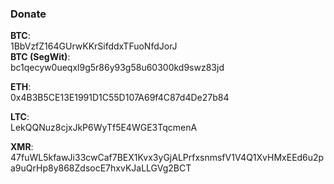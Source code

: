 
<Head title="Donate" />

### Donate

__BTC__:<br />
1BbVzfZ164GUrwKKrSifddxTFuoNfdJorJ <br />
__BTC (SegWit)__:<br />
bc1qecyw0ueqxl9g5r86y93g58u60300kd9swz83jd

__ETH__:<br />
0x4B3B5CE13E1991D1C55D107A69f4C87d4De27b84

__LTC__:<br />
LekQQNuz8cjxJkP6WyTf5E4WGE3TqcmenA <br />

__XMR__:<br />
47fuWL5kfawJi33cwCaf7BEX1Kvx3yGjALPrfxsnmsfV1V4Q1XvHMxEEd6u2pa9uQrHp8y868ZdsocE7hxvKJaLLGVg2BCT
